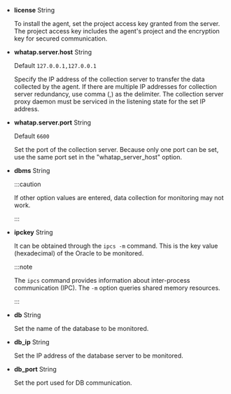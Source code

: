 - **license** <span class='type'>String</span>

  To install the agent, set the project access key granted from the server. The project access key includes the agent's project and the encryption key for secured communication.

- **whatap.server.host** <span class='type'>String</span>

  Default `127.0.0.1,127.0.0.1`

  Specify the IP address of the collection server to transfer the data collected by the agent. If there are multiple IP addresses for collection server redundancy, use comma (,) as the delimiter. The collection server proxy daemon must be serviced in the listening state for the set IP address.

<Xclude product="oracle-pro">

- **whatap.server.port** <span class='type'>String</span>

  Default `6600`

  Set the port of the collection server. Because only one port can be set, use the same port set in the "whatap_server_host" option.

- **dbms** <span class='type'>String</span>

  <p><CurProd/></p>

  :::caution

  If other option values are entered, data collection for monitoring may not work.

  :::

</Xclude>

<InDoc product="oracle-pro">

- **ipckey** <span class='type'>String</span>

  It can be obtained through the `ipcs -m` command. This is the key value (hexadecimal) of the Oracle to be monitored.

  :::note

  The `ipcs` command provides information about inter-process communication (IPC). The `-m` option queries shared memory resources.

  :::

</InDoc>

<InDoc product='cubrid'>

- **db** <span class='type'>String</span>

  Set the name of the database to be monitored.

</InDoc>

<Xclude product="oracle-pro">

- **db_ip** <span class='type'>String</span>

  Set the IP address of the database server to be monitored.

</Xclude>

<Xclude product='cubrid,oracle-pro'>

- **db_port** <span class='type'>String</span>

  Set the port used for DB communication.

</Xclude>
